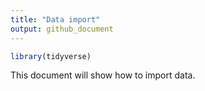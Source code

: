 ```yaml
---
title: "Data import"
output: github_document
---
```


```r
library(tidyverse)
```

This document will show how to import data. 